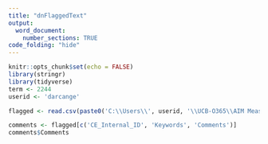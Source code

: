 ---
title: "dnFlaggedText"
output: 
  word_document:
    number_sections: TRUE
code_folding: "hide"
---

```{r setup, include=FALSE}
knitr::opts_chunk$set(echo = FALSE)
library(stringr)
library(tidyverse)
term <- 2244
userid <- 'darcange'
```

```{r}
flagged <- read.csv(paste0('C:\\Users\\', userid, '\\UCB-O365\\AIM Measurement - Documents\\FCQ\\Text_Mining\\', term, '\\dnFlagged.csv'))
```

```{r}
comments <- flagged[c('CE_Internal_ID', 'Keywords', 'Comments')]
comments$Comments
```
